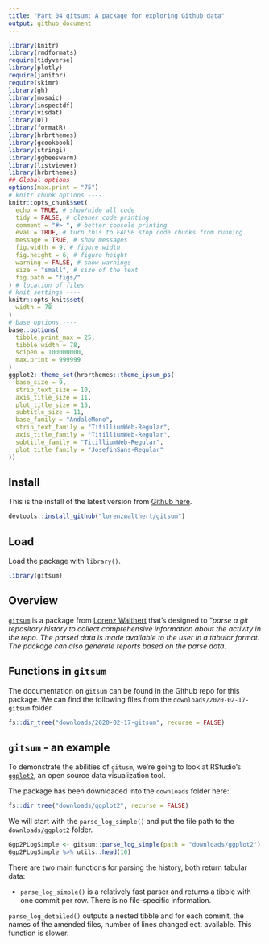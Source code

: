```yaml
---
title: "Part 04 gitsum: A package for exploring Github data"
output: github_document
---
```


```r
library(knitr)
library(rmdformats)
require(tidyverse)
library(plotly)
require(janitor)
require(skimr)
library(gh)
library(mosaic)
library(inspectdf)
library(visdat)
library(DT)
library(formatR)
library(hrbrthemes)
library(gcookbook)
library(stringi)
library(ggbeeswarm)
library(listviewer)
library(hrbrthemes)
## Global options
options(max.print = "75")
# knitr chunk options ----
knitr::opts_chunk$set(
  echo = TRUE, # show/hide all code
  tidy = FALSE, # cleaner code printing
  comment = "#> ", # better console printing
  eval = TRUE, # turn this to FALSE stop code chunks from running
  message = TRUE, # show messages
  fig.width = 9, # figure width
  fig.height = 6, # figure height
  warning = FALSE, # show warnings
  size = "small", # size of the text
  fig.path = "figs/"
) # location of files
# knit settings ----
knitr::opts_knit$set(
  width = 78
)
# base options ----
base::options(
  tibble.print_max = 25,
  tibble.width = 78,
  scipen = 100000000,
  max.print = 999999
)
ggplot2::theme_set(hrbrthemes::theme_ipsum_ps(
  base_size = 9,
  strip_text_size = 10,
  axis_title_size = 11,
  plot_title_size = 15,
  subtitle_size = 11,
  base_family = "AndaleMono",
  strip_text_family = "TitilliumWeb-Regular",
  axis_title_family = "TitilliumWeb-Regular",
  subtitle_family = "TitilliumWeb-Regular",
  plot_title_family = "JosefinSans-Regular"
))
```

## Install

This is the install of the latest version from [Github here](https://lorenzwalthert.github.io/gitsum/). 

```r
devtools::install_github("lorenzwalthert/gitsum")
```

## Load

Load the package with `library()`.

```r
library(gitsum)
```

## Overview 

[`gitsum`](https://lorenzwalthert.github.io/gitsum/) is a package from [Lorenz Walthert](https://github.com/lorenzwalthert) that's designed to "*parse a git repository history to collect comprehensive information about the activity in the repo. The parsed data is made available to the user in a tabular format. The package can also generate reports based on the parse data.*

## Functions in `gitsum`

The documentation on `gitsum` can be found in the Github repo for this package. We can find the following files from the `downloads/2020-02-17-gitsum` folder. 

```r
fs::dir_tree("downloads/2020-02-17-gitsum", recurse = FALSE)
```

## `gitsum` - an example

To demonstrate the abilities of `gitusm`, we're going to look at RStudio's [`ggplot2`](https://ggplot2.tidyverse.org/), an open source data visualization tool. 

The package has been downloaded into the `downloads` folder here: 

```r
fs::dir_tree("downloads/ggplot2", recurse = FALSE)
```

We will start with the `parse_log_simple()` and put the file path to the `downloads/ggplot2` folder. 

```r
Ggp2PLogSimple <- gitsum::parse_log_simple(path = "downloads/ggplot2")
Ggp2PLogSimple %>% utils::head(10)
```


There are two main functions for parsing the history, both return tabular data:

- `parse_log_simple()` is a relatively fast parser and returns a tibble with one commit per row. There is no file-specific information.



`parse_log_detailed()` outputs a nested tibble and for each commit, the names of the amended files, number of lines changed ect. available. This function is slower.





